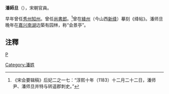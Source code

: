 {{orphan|time=2014-01-15T05:52:18+00:00}}
'''潘師旦'''（{{bd|?||?|}}），宋朝官員。

早年曾任[[秀州|秀州]][[知州|知州]]。曾任[[尚書郎|尚書郎]]。<ref>《宋会要辑稿》后妃二之一七：“淳熙十年（1183）十二月二十二日，潘师尹、潘师旦并特与转遥郡刺史。”</ref>曾在[[絳州|絳州]]（今山西[[新绛|新绛]]）摹刻《绛帖》。潘师旦晚年在[[嘉兴南湖|嘉兴南湖]]边築有园林，称“会景亭”。

==注釋==
{{reflist}}
[[category:宋朝官員|P]]
[[Category:潘姓|Category:潘姓]]